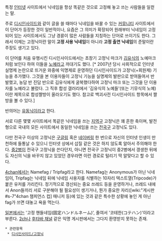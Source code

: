 특정 [[인터넷]] 사이트에서 닉네임을 항상 똑같은 것으로 고정해 놓고 쓰는 사람들을 일컫는 말. 

주로 [[디시인사이드]]와 같이 글을 쓸 때마다 닉네임을 바꿀 수 있는 [[커뮤니티]] 사이트에서 이 단어가 등장한 것이 일반적이나, 요즘은 그 의미가 확장되어 원래부터 닉네임이 고정되어 있는 사이트에서도 그냥 경륜이 많은 사람들을 지칭하는 단어로 쓰이기도 한다. 그래서 이제는 고정닉이란 말이 '''고정 사용 닉네임'''이 아니라 '''고정 출연 닉네임'''의 준말이란 주장도 생기고 있다. 

이 단어를 처음 유행시킨 디시인사이드에서는 초창기 고정닉 마크가 [[김유식]]의 노예마크처럼 보인다 하여 이들을 [[노예]]라고 까대기도 했다. [* 2007년 당시 사회적으로 인터넷 실명제 논란으로 뜨거운 와중에 익명제로 운영하던 디시인사이드가 고정닉(+회원제) 기능을 추가했다. 그것을 본 이용자들이 고정닉 기능을 실명제의 발판으로 받여들여서 반발했고, 농담 반 진담 반으로 김유식에게 굴복했다하여 고정닉 마크 또는 그것을 단 이용자를 노예라고 불렀다. 그 직후 합성 갤러리에서 '김유식의 노예들'(또는 기뮤식의 노예)이란 제목으로 합성짤방이 올라오기도 했다. 참고로 백괴사전 디시인사이드 항목에서 짤방을 볼 수 있다.]

반의어는 [[유동닉]]이라고 한다.

서로 다른 몇몇 사이트에서 똑같은 닉네임을 쓰는 [[지역구]] 고정닉은 꽤 흔한 축이며, 발전형으로 국내의 모든 사이트에서 동일한 닉네임을 쓰는 [[전국구]] 고정닉도 있다.

다만 전국구 이상의 고정닉은 [[구글링]] 혹은 [[네이버]]링 한 번으로 자신의 인터넷 인생이 만천하에 들통날 수 있으니 인터넷 상에서 삽질 같은 것은 하지 않도록 알아서 주의해야 한다. [[중2병]]이 전국구 고정닉을 쓴다던지, 아니면 전국구 고정닉이 중2병에서 갱생한 뒤에도 자신의 닉을 바꾸지 않고 있었던 경우라면 이런 경로로 털리기 딱 알맞다고 할 수 있다.

[[4chan]]에서는 Namefag / Tripfag라고 한다. Namefag는 Anonymous가 아닌 닉네임이, Tripfag는 닉네임 뒤에 닉네임 사용자를 식별하는 10자리 텍스트열(Tripcode)가 붙은 유저를 가리킨다. 정기적으로 갱신되는 중요 쓰레드 등을 운영하거나, 쓰레드 내에서 Anon들끼리 서로 구분해야 될 필요성이 생기거나, 뭔가 중요한 자리([wiki:"게시판#s-7"4chan 챔피언스 컵] 매니저 등)에 있는 것과 같은 특수한 상황에 놓인 게 아닌 fag가 쓰면 대놓고 욕을 먹는다.

[[일본]]에서는 '고정 핸들네임(固定ハンドルネーム)', 줄여서 '코테한(コテハン)'이라고 부른다. [[2ch]]나 [[후타바 채널]] 같은 익명 게시판에서는 그다지 환영받지 못하는 존재.


 * 관련항목
  * [[디시인사이드/고정닉]]
